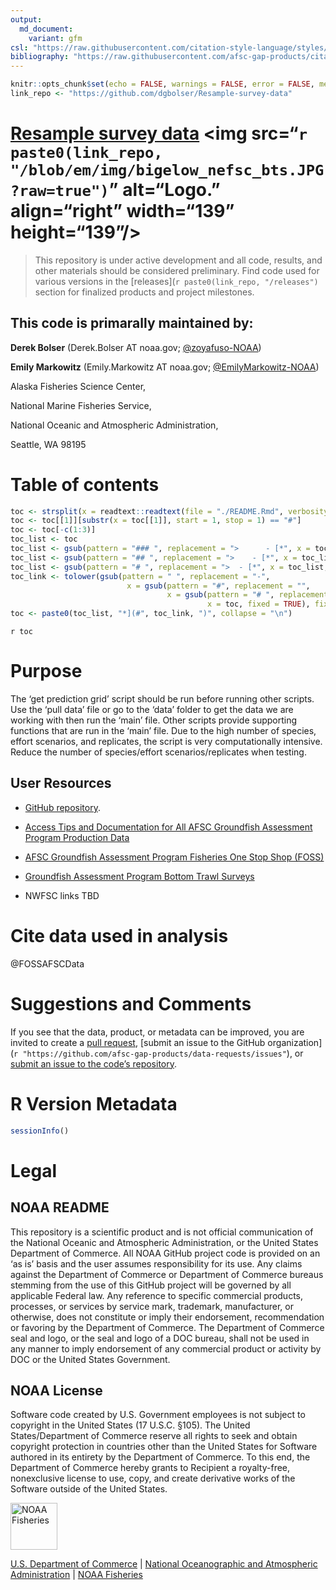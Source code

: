 ```yaml
---
output: 
  md_document: 
    variant: gfm
csl: "https://raw.githubusercontent.com/citation-style-language/styles/master/apa-no-ampersand.csl"
bibliography: "https://raw.githubusercontent.com/afsc-gap-products/citations/main/cite/bibliography.bib"
---
```


```r
knitr::opts_chunk$set(echo = FALSE, warnings = FALSE, error = FALSE, message = FALSE, comment = FALSE, include=FALSE)
link_repo <- "https://github.com/dgbolser/Resample-survey-data"
```

<!-- README.md is generated from README.Rmd. Please edit that file -->

# [Resample survey data](`r link_repo`) <img src="`r paste0(link_repo, "/blob/em/img/bigelow_nefsc_bts.JPG?raw=true")`" alt="Logo." align="right" width="139" height="139"/>

> This repository is under active development and all code, results, and other materials should be considered preliminary. Find code used for various versions in the [releases](`r paste0(link_repo, "/releases")` section for finalized products and project milestones.

## This code is primarally maintained by:

**Derek Bolser** (Derek.Bolser AT noaa.gov; [\@zoyafuso-NOAA](https://github.com/zoyafuso-NOAA))  

**Emily Markowitz** (Emily.Markowitz AT noaa.gov; [\@EmilyMarkowitz-NOAA](https://github.com/EmilyMarkowitz-NOAA))

Alaska Fisheries Science Center,

National Marine Fisheries Service,

National Oceanic and Atmospheric Administration,

Seattle, WA 98195

# Table of contents

```r
toc <- strsplit(x = readtext::readtext(file = "./README.Rmd", verbosity = 0)[[2]], split = "\n")
toc <- toc[[1]][substr(x = toc[[1]], start = 1, stop = 1) == "#"]
toc <- toc[-c(1:3)]
toc_list <- toc
toc_list <- gsub(pattern = "### ", replacement = ">      - [*", x = toc_list, fixed = TRUE)
toc_list <- gsub(pattern = "## ", replacement = ">    - [*", x = toc_list, fixed = TRUE)
toc_list <- gsub(pattern = "# ", replacement = ">  - [*", x = toc_list, fixed = TRUE)
toc_link <- tolower(gsub(pattern = " ", replacement = "-", 
                          x = gsub(pattern = "#", replacement = "", 
                                   x = gsub(pattern = "# ", replacement = "", 
                                            x = toc, fixed = TRUE), fixed = TRUE)))
toc <- paste0(toc_list, "*](#", toc_link, ")", collapse = "\n")
```

`r toc`

# Purpose

The 'get prediction grid' script should be run before running other scripts. Use the 'pull data' file or go to the 'data' folder to get the data we are working with then run the 'main' file. Other scripts provide supporting functions that are run in the 'main' file. Due to the high number of species, effort scenarios, and replicates, the script is very computationally intensive. Reduce the number of species/effort scenarios/replicates when testing.


## User Resources

- [GitHub repository](`r link_repo`).

- [Access Tips and Documentation for All AFSC Groundfish Assessment Program Production Data](https://afsc-gap-products.github.io/gap_products/)

- [AFSC Groundfish Assessment Program Fisheries One Stop Shop (FOSS)](https://www.fisheries.noaa.gov/foss)

- [Groundfish Assessment Program Bottom Trawl Surveys](https://www.fisheries.noaa.gov/alaska/science-data/groundfish-assessment-program-bottom-trawl-surveys)

- NWFSC links TBD

# Cite data used in analysis

@FOSSAFSCData

<div id="refs"></div>

# Suggestions and Comments

If you see that the data, product, or metadata can be improved, you are invited to create a 
[pull request](`r paste0(link_repo, "/pulls")`), 
[submit an issue to the GitHub organization](`r "https://github.com/afsc-gap-products/data-requests/issues"`), or 
[submit an issue to the code's repository](`r paste0(link_repo, "/issues")`).

# R Version Metadata

```r
sessionInfo()
```

# Legal

## NOAA README

This repository is a scientific product and is not official communication of the National Oceanic and Atmospheric Administration, or the United States Department of Commerce. All NOAA GitHub project code is provided on an ‘as is’ basis and the user assumes responsibility for its use. Any claims against the Department of Commerce or Department of Commerce bureaus stemming from the use of this GitHub project will be governed by all applicable Federal law. Any reference to specific commercial products, processes, or services by service mark, trademark, manufacturer, or otherwise, does not constitute or imply their endorsement, recommendation or favoring by the Department of Commerce. The Department of Commerce seal and logo, or the seal and logo of a DOC bureau, shall not be used in any manner to imply endorsement of any commercial product or activity by DOC or the United States Government.

## NOAA License

Software code created by U.S. Government employees is not subject to copyright in the United States (17 U.S.C. §105). The United States/Department of Commerce reserve all rights to seek and obtain copyright protection in countries other than the United States for Software authored in its entirety by the Department of Commerce. To this end, the Department of Commerce hereby grants to Recipient a royalty-free, nonexclusive license to use, copy, and create derivative works of the Software outside of the United States.

<img src="https://raw.githubusercontent.com/nmfs-general-modeling-tools/nmfspalette/main/man/figures/noaa-fisheries-rgb-2line-horizontal-small.png" alt="NOAA Fisheries" height="75"/>

[U.S. Department of Commerce](https://www.commerce.gov/) \| [National Oceanographic and Atmospheric Administration](https://www.noaa.gov) \| [NOAA Fisheries](https://www.fisheries.noaa.gov/)